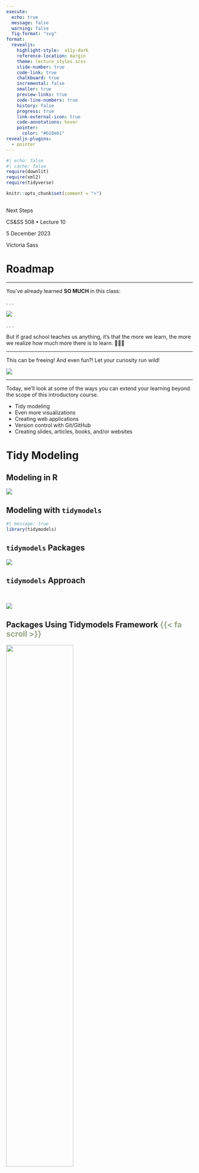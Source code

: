 ```yaml
---
execute: 
  echo: true
  message: false
  warning: false
  fig-format: "svg"
format: 
  revealjs:
    highlight-style:  a11y-dark
    reference-location: margin
    theme: lecture_styles.scss
    slide-number: true
    code-link: true
    chalkboard: true
    incremental: false 
    smaller: true
    preview-links: true
    code-line-numbers: true
    history: false
    progress: true
    link-external-icon: true
    code-annotations: hover
    pointer:
      color: "#b18eb1"
revealjs-plugins:
  - pointer
---
```


```r
#| echo: false
#| cache: false
require(downlit)
require(xml2)
require(tidyverse)

knitr::opts_chunk$set(comment = ">")
```

## {#title-slide data-menu-title="Next Steps" background="#1e4655" background-image="../../images/csss-logo.png" background-position="center top 5%" background-size="50%"}

[Next Steps]{.custom-title}

[CS&SS 508 • Lecture 10]{.custom-subtitle}

[5 December 2023]{.custom-subtitle2}

[Victoria Sass]{.custom-subtitle3}

# Roadmap{.section-title background-color="#99a486"}

---

You've already learned **SO MUCH** in this class:

. . . 

![](images/data-science.png){fig-align="center"}

. . . 

But if grad school teaches us anything, it's that the more we learn, the more we realize how much more there is to learn. 🥴😑🫠


---

This can be freeing! And even fun?! Let your curiosity run wild!

![](images/r_knowledge.png){fig-align="center"}

---


Today, we'll look at some of the ways you can extend your learning beyond the scope of this introductory course. 

::: {.incremental}
* Tidy modeling
* Even more visualizations
* Creating web applications
* Version control with Git/GitHub
* Creating slides, articles, books, and/or websites
::: 

# Tidy Modeling{.section-title background-color="#99a486"}

## Modeling in R

![](images/data-science-model.svg){fig-align="center"}

## Modeling with `tidymodels`

```r
#| message: true
library(tidymodels)
```

## `tidymodels` Packages

![](images/tidymodels_core.png){fig-align="center"}

## `tidymodels` Approach 

<br>

![](images/tidymodels_usage.jpeg){fig-align="center"}

## Packages Using Tidymodels Framework [{{< fa scroll >}}]{style="color:#99a486"} {.scrollable}

![](images/tidymodels_extra.jpeg){fig-align="center" width=60% height=60%}

::: aside
1. `applicable` compares new data points with the training data to see how much the new data points appear to be an extrapolation of the training data
2. `baguette` is for speeding up bagging pipelines
3. `butcher` is for dealing with pipelines that create model objects that take up too much memory
4. `discrim` has more model options for classification
5. `embed` has extra preprocessing options for categorical predictors
6. `hardhat` helps you to make new modeling packages
7. `corrr` has more options for looking at correlation matrices
8. `rules` has more model options for prediction rule ensembles
9. `text` recipes has extra preprocessing options for using text data
10. `tidypredict` is for running predictions inside SQL databases
11. `modeldb` is also for working within SQL databases and it allows for dplyr and tidyeval use within a database
12. `tidyposterior` compares models using resampling statistics
:::

## `tidymodels` Resources

::: {.incremental}
1. The [website for `tidymodels`](https://www.tidymodels.org/) has extensive documentation on all core `tidymodels` packages as well as related ones. 
2. There is an excellent book online by Max Kuhn and Julia Silge called [Tody Modeling with R]() that provides a great overview of how to approach modeling within a tidy framework and well as showing how to use the various packages within `tidymodels`. 
3. Additionally, there are also several related, online book resources: 
    * [Feature Engineering & Selection: A Practical Approach for Predictive Models](https://bookdown.org/max/FES/) by Max Kuhn and Kjell Johnson
    * [Statistical Inference via Data Science: A Modern Dive into R and the Tidyverse](https://moderndive.com/) by Chester Ismay and Albert Y. Kim
    * [Supervised Machine Learning for Text Analysis in R](https://smltar.com/) by Emil Hvitfeldt and Julia Silge
    * [Text Mining with R: A Tidy Approach](https://www.tidytextmining.com/) by Julia Silge & David Robinson
:::

# Even More Visualizations{.section-title background-color="#99a486"}

## Spatial Data with `ggmap`

There are numerous ways to work with spatial data in `R` but you can use `ggmap` to visualize spatial data in a tidyverse framework.

. . . 

```r
source("stadia_api_key.R") # <1> 
library(ggmap)
`%notin%` <- function(lhs, rhs) !(lhs %in% rhs) # <2> 

violent_crimes <- crime |> # <3>
  filter(offense %notin% c("auto theft", "theft", "burglary"),
         between(lon, -95.39681, -95.34188),
         between(lat, 29.73631, 29.78400)) |> 
  mutate(offense = fct_drop(offense),
         offense = fct_relevel(offense, 
                               c("robbery", "aggravated assault", "rape", "murder")))
```
1. You need to register for Stadia Maps or Google Maps and get a respective API key in order to download their maps. This `R` script simply saves my API key and registers it in the current session so it's not included in my code that's accessible on GitHub. 
2. Creating a helper function that negates the %in% function. 
3. `crime` is a built-in dataset in the `ggmap` package. 

## Making a Map

Once we have data we want to visualize we can call `ggpmap` to visualize the spatial area and layer on any geoms/stats as you would with `ggplot2.` 

. . . 

:::: {.columns}

::: {.column width="50%"}
```r
#| eval: false
bbox <- make_bbox(lon, lat, 
                  data = violent_crimes) # <4>
map <- get_stadiamap( bbox = bbox, 
                      maptype = "stamen_toner_lite", 
                      zoom = 14 ) # <5>

ggmap(map) + 
  geom_point(data = violent_crimes, 
             color = "red") # <6>
```
4. Creating the bounding box for the longitude and latitude. 
5. Retrieving the map with specifications. 
6. The only difference with layers using `ggmap` is that (1) you need to specify the data arguments in the layers and (2) the spatial aesthetics `x` and `y` are set to `lon` and `lat`, respectively. (If they’re named something different in your dataset, just put `mapping = aes(x = longitude, y = latitude)`, for example.)
:::

::: {.column width="50%"}
```r
#| echo: false
#| fig-align: center
#| fig-width: 7
#| fig-height: 7
#| code-line-numbers: false
bbox <- make_bbox(lon, lat, 
                  data = violent_crimes)
map <- get_stadiamap( bbox = bbox, 
                      maptype = "stamen_toner_lite", 
                      zoom = 14 ) 

ggmap(map) + 
  geom_point(data = violent_crimes, 
             color = "red") 
```
:::

::::

## Using Different Geoms

With `ggmap` you’re working with `ggplot2`, so you can add in other kinds of layers, use `patchwork`, etc. All the `ggplot2` geom’s are available.

. . . 

```r
#| output-location: slide
#| fig-align: center
#| fig-height: 10
#| fig-width: 15
library(patchwork)
library(ggdensity)
library(geomtextpath)

robberies <- violent_crimes |> filter(offense == "robbery")

points_map <- ggmap(map) + geom_point(data = robberies, color = "red")

hdr_map <- ggmap(map) + 
  geom_hdr(aes(lon, lat, fill = after_stat(probs)), 
           data = robberies,
           alpha = .5) +
  geom_labeldensity2d(aes(lon, lat, level = after_stat(probs)),
                      data = robberies, 
                      stat = "hdr_lines", 
                      size = 3, boxcolour = NA) +
  scale_fill_brewer(palette = "YlOrRd") +
  theme(legend.position = "none")

(points_map + hdr_map) & 
  theme(axis.title = element_blank(), axis.text = element_blank(), axis.ticks = element_blank())
```

## Marginal Histogram

```r
#| output-location: fragment 
#| fig-align: center
library(ggExtra)
data(mpg, package = "ggplot2")

mpg_select <- mpg |> 
  filter(hwy >= 35 & cty > 27)
g <- ggplot(mpg, aes(cty, hwy)) + 
  geom_count() + 
  geom_smooth(method = "lm", se = F) + 
  theme_bw() 
ggMarginal(g, type = "histogram", fill = "transparent") # <7> 
```
7. Code that adds marginal plot.

## Marginal Boxplot

```r
#| fig-align: center
library(ggExtra)
data(mpg, package = "ggplot2")

mpg_select <- mpg |> 
  filter(hwy >= 35 & cty > 27)
g <- ggplot(mpg, aes(cty, hwy)) + 
  geom_count() + 
  geom_smooth(method = "lm", se = F) + 
  theme_bw()
ggMarginal(g, type = "boxplot", fill = "transparent") # <7>
```
7. Code that adds marginal plot.

## Marginal Density Curve

```r
#| fig-align: center
library(ggExtra)
data(mpg, package = "ggplot2")

mpg_select <- mpg |> 
  filter(hwy >= 35 & cty > 27)
g <- ggplot(mpg, aes(cty, hwy)) + 
  geom_count() + 
  geom_smooth(method = "lm", se = F) + 
  theme_bw()
ggMarginal(g, type = "density", fill = "transparent") # <7>
```
7. Code that adds marginal plot.

## Create Animations

```r
#| eval: false
library(gapminder)
library(gganimate)
library(gifski) # <8>

ggplot(gapminder, aes(gdpPercap, lifeExp, size = pop, colour = country)) +
  geom_point(alpha = 0.7, show.legend = FALSE) +
  scale_colour_manual(values = country_colors) +
  scale_size(range = c(2, 12)) +
  scale_x_log10() +
  facet_wrap(~continent) +
  labs(title = 'Year: {frame_time}', x = 'GDP per capita', y = 'life expectancy') + # <9>
  transition_time(year) + # <9>
  ease_aes('linear') # <9>
```
8. Need this package to create a gif of the `gganimate` output.
9. `gganimate`-specific code. 

## Create Animations

![](images/gganmimate_example.gif){fig-align="center"}

## Data Visualization Resources

::: {.incremental}
1. Hadley Wickham's *`ggplot2`: Elegant Graphics for Data Analysis (Second Edition)* is available through the [UW Library](https://orbiscascade-washington.primo.exlibrisgroup.com/permalink/01ALLIANCE_UW/1juclfo/alma99161977549501452) and the forthcoming [Third Edition](https://ggplot2-book.org/) is being written as we speak and will be available online soon!
2. [Spatial Data Science with Applications in R](https://r-spatial.org/book/) by Edzer Pebesma and Roger Bivand
3. The [`sf`](https://r-spatial.github.io/sf/) package also works within the tidyverse framework and pairs very nicely with data from the census which can be easily accessed using [`tidycensus`](https://walker-data.com/tidycensus/)
4. More ideas for visualizations can be found on [this master list](https://r-statistics.co/Top50-Ggplot2-Visualizations-MasterList-R-Code.html) and by looking at [ggplot2 extension packages](https://exts.ggplot2.tidyverse.org/gallery/). 
5. Think about taking **CSSS 569** next quarter with Chris Adolph if you want to learn more about how to create visualizations in `R` and gain more understanding about best practices for conveying your data and findings effectively. 
:::

# Creating web applications{.section-title background-color="#99a486"}

## Shiny

Shiny is an open source R package that provides an elegant and powerful web framework for building web applications using R. Shiny helps you turn your analyses into interactive web applications without requiring HTML, CSS, or JavaScript knowledge.

. . . 

![](images/ORCA_app.png){fig-align="center" height="80%" width="80%"}

## Shiny Examples{background-iframe="https://shiny.posit.co/r/gallery/#feature-demos" background-interactive="true"}

# Version control with Git/GitHub{.section-title background-color="#99a486"}

## What is Version Control?

Version control allows you to work work individually and/or collaboratively in a highly structured, documented way. 

. . . 

It's basically like a robust save program for your project. You track and log changes you make over time and the version control system allows you to review or even restore earlier versions of your project. 

. . . 

<br>

:::: {.columns}

::: {.column width="50%"}
Originally meant for software developers, git has been adopted by computational social scientists to source code but also to keep track of the whole collection of files that make up a research project.
:::

::: {.column width="50%"} 
![](images/git.png){fig-align="center"}
:::

::::


. . . 

 

## Why Use Version Control? 

![](images/diy_vs_git.png){fig-align="center"}

## What is Github?

![](images/git_vs_github.jpeg){fig-align="center"}

## Why Use Github?

![](images/git-workflow.png){fig-align="center"}

## Collaboration Made "Easier"

:::: {.columns}

::: {.column width="40%"}
![](images/using_github.png){fig-align="center"}
:::

::: {.column width="60%"}
![](images/collaboration.png){fig-align="center"}
:::

::::

## Git Integration in R Studio

![](images/git_RStudio.png){fig-align="center"}

## Git/GitHub Resources

::: {.incremental}
1. Hands down the best introduction to git and using git/GitHub with RStudio Projects is Jennifer Bryan's online book [Happy Git and GitHub for the useR](https://happygitwithr.com/)
2. Software carpentry has a nice [beginner's "class"](https://swcarpentry.github.io/git-novice/) that'll help you learn the git basics. 
3. Here's a user-contributed cheat-sheet for [Using git and GitHub with RStudio](https://rstudio.github.io/cheatsheets/git-github.pdf). 
:::

# Creating slides, articles, books, and/or websites{.section-title background-color="#99a486"}

## Quarto{background-iframe="https://quarto.org/docs/guide/" background-interactive="true"}

# That's a Warp! {.section-title background-color="#99a486"}

## Plug for CSSCR

Also, this lab is part of CSSCR ([The Center for Social Science Computation and Research](https://depts.washington.edu/csscr/)) where I'm also on staff as a  consultant. CSSCR is a resource center for the social science departments^[Constituent member departments include The College of Education, The Department of Anthropology, The Department of Communication, The Department of Economics, The Department of Geography, The Department of Political Science, The Department of Psychology, The Department of Sociology, The Jackson School of International Studies, and The School of Social Work] at the University of Washington. 

<br>

As you continue to learn `R` feel free to drop by^[We offer drop-in consulting 8am-6pm Monday-Friday and evening consulting via zoom 6-9pm Monday-Thursday.] with any/all of your `R` coding questions.

---

Thanks for spending so much time this quarter learning with me 😎

![](images/hate_class.png){fig-align="center"}

Don't forget to fill out the course evaluation that you received via email! 

 

